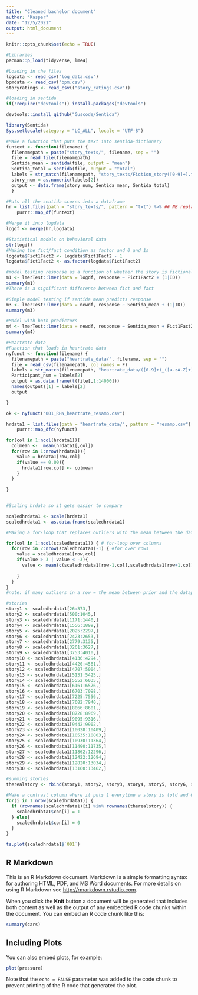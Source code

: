 ```yaml
---
title: "Cleaned bachelor document"
author: "Kasper"
date: "12/5/2021"
output: html_document
---
```


```r
knitr::opts_chunk$set(echo = TRUE)
```


```r
#Libraries
pacman::p_load(tidyverse, lme4)

#Loading in the files
logdata <- read_csv("log_data.csv")
bpmdata <- read_csv("bpm.csv")
storyratings <- read_csv(("story_ratings.csv"))

#loading in sentida
if(!require("devtools")) install.packages("devtools")

devtools::install_github("Guscode/Sentida")

library(Sentida)
Sys.setlocale(category = "LC_ALL", locale = "UTF-8")

#Make a function that puts the text into sentida-dictionary
funtext <- function(filename) {
  filenamepath = paste("story_texts/", filename, sep = "")
  file = read_file(filenamepath) 
  Sentida_mean = sentida(file, output = "mean")
  Sentida_total = sentida(file, output = "total")
  labels = str_match(filenamepath, "story_texts/Fiction_story([0-9]+).txt")
  story_num = as.numeric(labels[2])
  output <- data.frame(story_num, Sentida_mean, Sentida_total)
  }

#Puts all the sentida scores into a dataframe
hr = list.files(path = "story_texts/", pattern = "txt") %>% ## NB replace with your path to the files 
    purrr::map_df(funtext)

#Merge it into logdata
logdf <- merge(hr,logdata)

```

```r
#Statistical models on behavioral data
str(logdf)
#Making the fict/fact condition as factor and 0 and 1s
logdata$Fict1Fact2 <- logdata$Fict1Fact2 - 1
logdata$Fict1Fact2 <- as.factor(logdata$Fict1Fact2)

#model testing response as a function of whether the story is fictional or fact
m1 <- lmerTest::lmer(data = logdf, response ~ Fict1Fact2 + (1|ID))
summary(m1)
#There is a significant difference between fict and fact

#Simple model testing if sentida mean predicts response
m3 <- lmerTest::lmer(data = newdf, response ~ Sentida_mean + (1|ID))
summary(m3)

#Model with both predictors
m4 <- lmerTest::lmer(data = newdf, response ~ Sentida_mean + Fict1Fact2 + (1|ID))
summary(m4)

```

```r
#Heartrate data
#Function that loads in heartrate data
nyfunct <- function(filename) {
  filenamepath = paste("heartrate_data/", filename, sep = "")
  file = read_csv(filenamepath, col_names = F)
  labels = str_match(filenamepath, "heartrate_data/([0-9]+)_([a-zA-Z]+)_heartrate_resamp.csv")
  Participant_num = labels[2]
  output = as.data.frame(t(file[,1:14000]))
  names(output)[1] = labels[2]
  output

}

ok <- nyfunct("001_RHN_heartrate_resamp.csv")

hrdata1 = list.files(path = "heartrate_data/", pattern = "resamp.csv") %>% ## NB replace with your path to the files 
    purrr::map_dfc(nyfunct)

for(col in 1:ncol(hrdata1)){
  colmean <-  mean(hrdata1[,col])
  for(row in 1:nrow(hrdata1)){
    value = hrdata1[row,col]
    if(value == 0.00){
      hrdata1[row,col] <- colmean
    }
  }
 
}


#Scaling hrdata so it gets easier to compare

scaledhrdata1 <- scale(hrdata1)
scaledhrdata1 <- as.data.frame(scaledhrdata1)

#Making a for-loop that replaces outliers with the mean between the datapoint prior and after the data point

for(col in 1:ncol(scaledhrdata1)) { # for-loop over columns
  for(row in 2:nrow(scaledhrdata1)-1) { #for over rows
    value = scaledhrdata1[row,col]
    if(value > 3 | value < -3){
      value <- mean(c(scaledhrdata1[row-1,col],scaledhrdata1[row+1,col]))
      
    }
  }
}
#note: if many outliers in a row = the mean between prior and the datapoint after might not be the best solution

#stories
story1 <- scaledhrdata1[26:373,]
story2 <- scaledhrdata1[500:1045,]
story3 <- scaledhrdata1[1171:1440,]
story4 <- scaledhrdata1[1556:1899,]
story5 <- scaledhrdata1[2025:2297,]
story6 <- scaledhrdata1[2423:2653,]
story7 <- scaledhrdata1[2779:3135,]
story8 <- scaledhrdata1[3261:3627,]
story9 <- scaledhrdata1[3753:4010,]
story10 <- scaledhrdata1[4136:4294,]
story11 <- scaledhrdata1[4420:4581,]
story12 <- scaledhrdata1[4707:5004,]
story13 <- scaledhrdata1[5131:5425,]
story14 <- scaledhrdata1[5552:6035,]
story15 <- scaledhrdata1[6161:6576,]
story16 <- scaledhrdata1[6703:7098,]
story17 <- scaledhrdata1[7225:7556,]
story18 <- scaledhrdata1[7682:7940,]
story19 <- scaledhrdata1[8066:8601,]
story20 <- scaledhrdata1[8728:8969,]
story21 <- scaledhrdata1[9095:9316,]
story22 <- scaledhrdata1[9442:9902,]
story23 <- scaledhrdata1[10028:10409,]
story24 <- scaledhrdata1[10535:10803,]
story25 <- scaledhrdata1[10930:11364,]
story26 <- scaledhrdata1[11490:11735,]
story27 <- scaledhrdata1[11862:12296,]
story28 <- scaledhrdata1[12422:12694,]
story29 <- scaledhrdata1[12820:13034,]
story30 <- scaledhrdata1[13160:13462,]

#summing stories
therealstory <- rbind(story1, story2, story3, story4, story5, story6, story7, story8, story9, story10, story11, story12, story13, story14, story15, story16, story17, story18, story19, story20, story21, story22, story23, story24, story25, story26, story27, story28, story29, story30) 

#Make a contrast column where it puts 1 everytime a story is told and 0 when there is not
for(i in 1:nrow(scaledhrdata1)) {
  if (rownames(scaledhrdata1)[i] %in% rownames(therealstory)) {
    scaledhrdata1$con[i] = 1
  } else{
    scaledhrdata1$con[i] = 0
  }
}

ts.plot(scaledhrdata1$`001`)


```

## R Markdown

This is an R Markdown document. Markdown is a simple formatting syntax for authoring HTML, PDF, and MS Word documents. For more details on using R Markdown see <http://rmarkdown.rstudio.com>.

When you click the **Knit** button a document will be generated that includes both content as well as the output of any embedded R code chunks within the document. You can embed an R code chunk like this:

```r
summary(cars)
```

## Including Plots

You can also embed plots, for example:

```r
plot(pressure)
```

Note that the `echo = FALSE` parameter was added to the code chunk to prevent printing of the R code that generated the plot.
